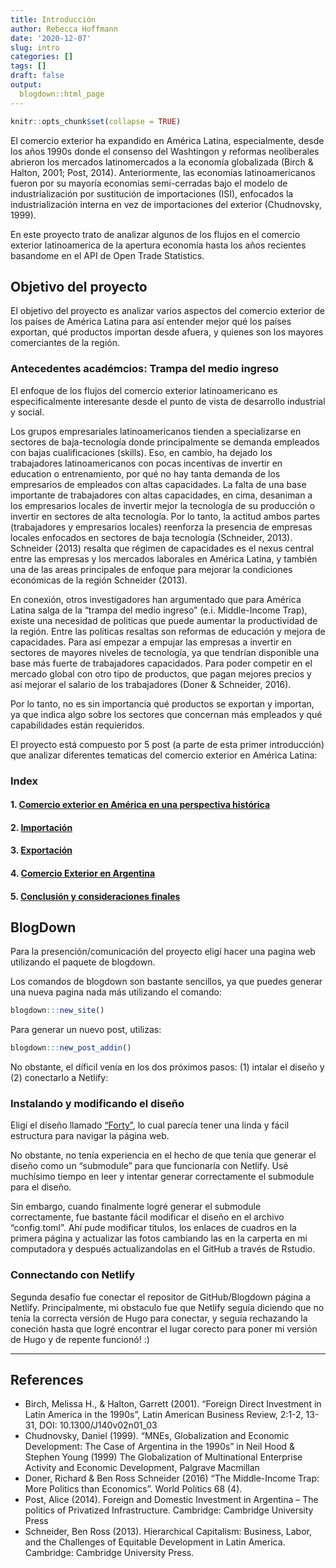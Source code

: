 ```yaml
---
title: Introducción
author: Rebecca Hoffmann
date: '2020-12-07'
slug: intro
categories: []
tags: []
draft: false
output:
  blogdown::html_page
---
```

```r
knitr::opts_chunk$set(collapse = TRUE)
```
El comercio exterior ha expandido en América Latina, especialmente, desde los años 1990s donde el consenso del Washtingon y reformas neoliberales abrieron los mercados latinomercados a la economía globalizada (Birch & Halton, 2001; Post, 2014). Anteriormente, las economías latinoamericanos fueron por su mayoría economías semi-cerradas bajo el modelo de industrialización por sustitución de importaciones (ISI), enfocados la industrialización interna en vez de importaciones del exterior (Chudnovsky, 1999).

En este proyecto trato de analizar algunos de los flujos en el comercio exterior latinoamerica de la apertura economía hasta los años recientes basandome en el API de Open Trade Statistics.

## Objetivo del proyecto
El objetivo del proyecto es analizar varios aspectos del comercio exterior de los países de América Latina para así entender mejor qué los países exportan, qué productos importan desde afuera, y quienes son los mayores comerciantes de la región.

### Antecedentes académcios: Trampa del medio ingreso
El enfoque de los flujos del comercio exterior latinoamericano es especificalmente interesante desde el punto de vista de desarrollo industrial y social.

Los grupos empresariales latinoamericanos tienden a specializarse en sectores de baja-tecnología donde principalmente se demanda empleados con bajas cualificaciones (skills). Eso, en cambio, ha dejado los trabajadores latinoamericanos con pocas incentivas de invertir en education o entrenamiento, por qué no hay tanta demanda de los empresarios de empleados con altas capacidades. La falta de una base importante de trabajadores con altas capacidades, en cima, desaniman a los empresarios locales de invertir mejor la tecnología de su producción o invertir en sectores de alta tecnología. Por lo tanto, la actitud ambos partes (trabajadores y empresarios locales) reenforza la presencia de empresas locales enfocados en sectores de baja tecnología (Schneider, 2013). Schneider (2013) resalta que régimen de capacidades es el nexus central entre las empresas y los mercados laborales en América Latina, y también una de las areas principales de enfoque para mejorar la condiciones económicas de la región Schneider (2013).

En conexión, otros investigadores han argumentado que para América Latina salga de la "trampa del medio ingreso" (e.i. Middle-Income Trap), existe una necesidad de politicas que puede aumentar la productividad de la región. Entre las políticas resaltas son reformas de educación y mejora de capacidades. Para así empezar a empujar las empresas a invertir en sectores de mayores niveles de tecnología, ya que tendrían disponible una base más fuerte de trabajadores capacidados. Para poder competir en el mercado global con otro tipo de productos, que pagan mejores precios y así mejorar el salario de los trabajadores (Doner & Schneider, 2016).

Por lo tanto, no es sin importancia qué productos se exportan y importan, ya que indica algo sobre los sectores que concernan más empleados y qué capabilidades están requieridos. 

El proyecto está compuesto por 5 post (a parte de esta  primer introducción) que analizar diferentes tematicas del comercio exterior en América Latina:

### Index
#### 1. [Comercio exterior en América en una perspectiva histórica](https://comercio-latam.netlify.app/post/comercio-latam/)
#### 2. [Importación](https://comercio-latam.netlify.app/post/importacion/)
#### 3. [Exportación](https://comercio-latam.netlify.app/post/export/)
#### 4. [Comercio Exterior en Argentina](https://comercio-latam.netlify.app/post/comercio-argentina/)
#### 5. [Conclusión y consideraciones finales](https://comercio-latam.netlify.app/post/conclusion/)

## BlogDown
Para la presención/comunicación del proyecto eligí hacer una pagina web utilizando el paquete de blogdown.

Los comandos de blogdown son bastante sencillos, ya que puedes generar una nueva pagina nada más utilizando el comando:

```r
blogdown:::new_site()
```

Para generar un nuevo post, utilizas:

```r
blogdown:::new_post_addin()
```

No obstante, el díficil venía en los dos próximos pasos: (1) intalar el diseño y (2) conectarlo a Netlify:

### Instalando y modificando el diseño
Eligí el diseño llamado ["Forty"](https://themes.gohugo.io/forty/), lo cual parecía tener una linda y fácil estructura para navigar la página web.

No obstante, no tenía experiencia en el hecho de que tenía que generar el diseño como un "submodule" para que funcionaría con Netlify. Usé muchísimo tiempo en leer y intentar generar correctamente el submodule para el diseño.

Sin embargo, cuando finalmente logré generar el submodule correctamente, fue bastante fácil modificar el diseño en el archivo "config.toml". Ahí pude modificar titulos, los enlaces de cuadros en la primera página y actualizar las fotos cambiando las en la carperta en mi computadora y después actualizandolas en el GitHub a través de Rstudio.

### Connectando con Netlify
Segunda desafío fue conectar el repositor de GitHub/Blogdown página a Netlify. Principalmente, mi obstaculo fue que Netlify seguía diciendo que no tenía la correcta versión de Hugo para conectar, y seguía rechazando la coneción hasta que logré encontrar el lugar corecto para poner mi versión de Hugo y de repente funcionó! :) 

----

## References
  - Birch, Melissa H., & Halton, Garrett (2001). “Foreign Direct Investment in Latin America in the 1990s”, Latin American Business Review, 2:1-2, 13-31,
DOI: 10.1300/J140v02n01_03
  - Chudnovsky, Daniel (1999). "MNEs, Globalization and Economic Development: The Case of Argentina in the 1990s" in Neil Hood & Stephen Young (1999) The Globalization of Multinational Enterprise Activity and Economic Development, Palgrave Macmillan
  - Doner, Richard & Ben Ross Schneider (2016) “The Middle-Income Trap: More Politics than Economics”. World Politics 68 (4).
  - Post, Alice (2014). Foreign and Domestic Investment in Argentina – The politics of Privatized Infrastructure. Cambridge: Cambridge University Press
  - Schneider, Ben Ross (2013). Hierarchical Capitalism: Business, Labor, and the Challenges of Equitable Development in Latin America. Cambridge: Cambridge University Press.
